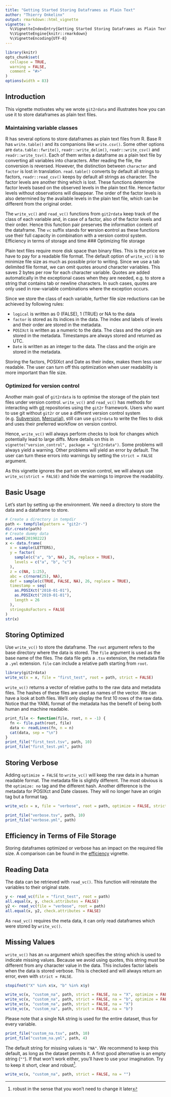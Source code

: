 ```yaml
---
title: "Getting Started Storing Dataframes as Plain Text"
author: "Thierry Onkelinx"
output: rmarkdown::html_vignette
vignette: >
  %\VignetteIndexEntry{Getting Started Storing Dataframes as Plain Text}
  %\VignetteEngine{knitr::rmarkdown}
  %\VignetteEncoding{UTF-8}
---
```


```r
library(knitr)
opts_chunk$set(
  collapse = TRUE,
  warning = FALSE,
  comment = "#>"
)
options(width = 83)
```

## Introduction

This vignette motivates why we wrote `git2rdata` and illustrates how you can use it to store dataframes as plain text files.

### Maintaining variable classes

R has several options to store dataframes as plain text files from R. Base R has `write.table()` and its companions like `write.csv()`. Some other options are `data.table::fwrite()`, `readr::write_delim()`, `readr::write_csv()` and `readr::write_tsv()`. Each of them writes a dataframe as a plain text file by converting all variables into characters. After reading the file, the conversion is reversed. However, the distinction between `character` and `factor` is lost in translation. `read.table()` converts by default all strings to factors, `readr::read_csv()` keeps by default all strings as character. The factor levels are another thing which is lost. These functions determine factor levels based on the observed levels in the plain text file. Hence factor levels without observations will disappear. The order of the factor levels is also determined by the available levels in the plain text file, which can be different from the original order.

The `write_vc()` and `read_vc()` functions from `git2rdata` keep track of the class of each variable and, in case of a factor, also of the factor levels and their order. Hence this function pair preserves the information content of the dataframe. The `vc` suffix stands for **v**ersion **c**ontrol as these functions use their full capacity in combination with a version control system.
Efficiency in terms of storage and time
### Optimizing file storage

Plain text files require more disk space than binary files. This is the price we have to pay for a readable file format. The default option of `write_vc()` is to minimize file size as much as possible prior to writing. Since we use a tab delimited file format, we can omit quotes around character variables. This saves 2 bytes per row for each character variable. Quotes are added automatically in the exceptional cases when they are needed, e.g. to store a string that contains tab or newline characters. In such cases, quotes are only used in row-variable combinations where the exception occurs.

Since we store the class of each variable, further file size reductions can be achieved by following rules:

- `logical` is written as 0 (FALSE), 1 (TRUE) or NA to the data
- `factor` is stored as its indices in the data. The index and labels of levels and their order are stored in the metadata.
- `POSIXct` is written as a numeric to the data. The class and the origin are stored in the metadata. Timestamps are always stored and returned as UTC.
- `Date` is written as an integer to the data. The class and the origin are stored in the metadata.

Storing the factors, POSIXct and Date as their index, makes them less user readable. The user can turn off this optimization when user readability is more important than file size.

### Optimized for version control

Another main goal of `git2rdata` is to optimise the storage of the plain text files under version control. `write_vc()` and `read_vc()` has methods for interacting with [git](https://git-scm.com/) repositories using the `git2r` framework. Users who want to use git without `git2r` or use a different version control system (e.g. [Subversion](https://subversion.apache.org/), [Mercurial](https://www.mercurial-scm.org/)), still can use `git2rdata` to write the files to disk and uses their preferred workflow on version control. 

Hence, `write_vc()` will always perform checks to look for changes which potentially lead to large diffs. More details on this in `vignette("version_control", package = "git2rdata")`. Some problems will always yield a warning. Other problems will yield an error by default. The user can turn these errors into warnings by setting the `strict = FALSE` argument.

As this vignette ignores the part on version control, we will always use `write_vc(strict = FALSE)` and hide the warnings to improve the readability.

## Basic Usage

Let's start by setting up the environment. We need a directory to store the data and a dataframe to store.

```r
# Create a directory in tempdir
path <- tempfile(pattern = "git2r-")
dir.create(path)
# Create dummy data
set.seed(20190222)
x <- data.frame(
  x = sample(LETTERS),
  y = factor(
    sample(c("a", "b", NA), 26, replace = TRUE),
    levels = c("a", "b", "c")
  ),
  z = c(NA, 1:25),
  abc = c(rnorm(25), NA),
  def = sample(c(TRUE, FALSE, NA), 26, replace = TRUE),
  timestamp = seq(
    as.POSIXct("2018-01-01"),
    as.POSIXct("2019-01-01"),
    length = 26
  ),
  stringsAsFactors = FALSE
)
str(x)
```

## Storing Optimized

Use `write_vc()` to store the dataframe. The `root` argument refers to the base directory where the data is stored. The `file` argument is used as the base name of the files. The data file gets a `.tsv` extension, the metadata file a `.yml` extension. `file` can include a relative path starting from `root`.

```r
library(git2rdata)
write_vc(x = x, file = "first_test", root = path, strict = FALSE)
```

`write_vc()` returns a vector of relative paths to the raw data and metadata files. The hashes of these files are used as names of the vector. We can have a look at both files. We'll only display the first 10 rows of the raw data. Notice that the YAML format of the metadata has the benefit of being both human and machine readable. 

```r
print_file <- function(file, root, n = -1) {
  fn <- file.path(root, file)
  data <- readLines(fn, n = n)
  cat(data, sep = "\n")
}
print_file("first_test.tsv", path, 10)
print_file("first_test.yml", path)
```


## Storing Verbose

Adding `optimize = FALSE` to `write_vc()` will keep the raw data in a human readable format. The metadata file is slightly different. The most obvious is the `optimize: no` tag and the different hash. Another difference is the metadata for POSIXct and Date classes. They will no longer have an origin tag but a format tag.

```r
write_vc(x = x, file = "verbose", root = path, optimize = FALSE, strict = FALSE)
```

```r
print_file("verbose.tsv", path, 10)
print_file("verbose.yml", path)
```

## Efficiency in Terms of File Storage

Storing dataframes optimized or verbose has an impact on the required file size. A comparison can be found in the [efficiency](efficiency.html#on-a-file-system) vignette.

## Reading Data

The data can be retrieved with `read_vc()`. This function will reinstate the variables to their original state.

```r
y <- read_vc(file = "first_test", root = path)
all.equal(x, y, check.attributes = FALSE)
y2 <- read_vc(file = "verbose", root = path)
all.equal(x, y2, check.attributes = FALSE)
```

As `read_vc()` requires the meta data, it can only read dataframes which were stored by `write_vc()`.

## Missing Values

`write_vc()` has an `na` argument which specifies the string which is used to indicate missing values. Because we avoid using quotes, this string must be different from any character value in the data. This includes factor labels when the data is stored verbose. This is checked and will always return an error, even with `strict = FALSE`.

```r
stopifnot("X" %in% x$x, "b" %in% x$y)
```

```r
write_vc(x, "custom_na", path, strict = FALSE, na = "X", optimize = FALSE)
write_vc(x, "custom_na", path, strict = FALSE, na = "b", optimize = FALSE)
write_vc(x, "custom_na", path, strict = FALSE, na = "X")
write_vc(x, "custom_na", path, strict = FALSE, na = "b")
```

Please note that a single NA string is used for the entire dataset, thus for every variable. 

```r
print_file("custom_na.tsv", path, 10)
print_file("custom_na.yml", path, 4)
```

The default string for missing values is `"NA"`. We recommend to keep this default, as long as the dataset permits it. A first good alternative is an empty string (`""`). If that won't work either, you'll have to use your imagination. Try to keep it short, clear and robust^[robust in the sense that you won't need to change it later].

```r
write_vc(x, "custom_na", path, strict = FALSE, na = "")
```
